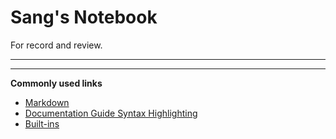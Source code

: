 # Sang's Notebook

For record and review.

---

---

**Commonly used links**

- [Markdown](https://nextra.site/docs/guide/markdown)
- [Documentation Guide Syntax Highlighting](https://nextra.site/docs/guide/syntax-highlighting)
- [Built-ins](https://nextra.site/docs/guide/built-ins)
